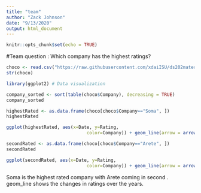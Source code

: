 ```yaml
---
title: "team"
author: "Zack Johnson"
date: "9/13/2020"
output: html_document
---
```


```r
knitr::opts_chunk$set(echo = TRUE)
```
#Team question : Which company has the highest ratings?

```r
choco <- read.csv("https://raw.githubusercontent.com/xdaiISU/ds202materials/master/hwlabs/data/choco.csv") 
str(choco) 
```

```r
library(ggplot2) # Data visualization

company_sorted <- sort(table(choco$Company), decreasing = TRUE)
company_sorted
```
```r
highestRated <- as.data.frame(choco[choco$Company=="Soma", ])
highestRated
```
```r
ggplot(highestRated, aes(x=Date, y=Rating,
                              color=Company)) + geom_line(arrow = arrow())
```
```r
secondRated <- as.data.frame(choco[choco$Company=="Arete", ])
secondRated
```
```r
ggplot(secondRated, aes(x=Date, y=Rating,
                              color=Company)) + geom_line(arrow = arrow())
```

Soma is the highest rated company with Arete coming in second . geom_line shows the changes in ratings over the years.